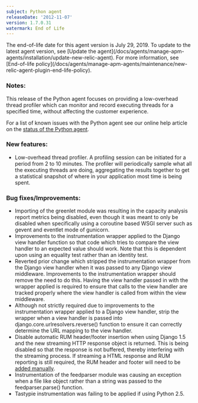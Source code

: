 ```yaml
---
subject: Python agent
releaseDate: '2012-11-07'
version: 1.7.0.31
watermark: End of Life
---
```


<Callout variant="important">
  The end-of-life date for this agent version is July 29, 2019. To update to the latest agent version, see [Update the agent](/docs/agents/manage-apm-agents/installation/update-new-relic-agent). For more information, see [End-of-life policy](/docs/agents/manage-apm-agents/maintenance/new-relic-agent-plugin-end-life-policy).
</Callout>

### Notes:

This release of the Python agent focuses on providing a low-overhead thread profiler which can monitor and record executing threads for a specified time, without affecting the customer experience.

For a list of known issues with the Python agent see our online help article on the [status of the Python agent](https://newrelic.com/docs/python/status-of-python-agent).

### New features:

* Low-overhead thread profiler. A profiling session can be initiated for a period from 2 to 10 minutes. The profiler will periodically sample what all the executing threads are doing, aggregating the results together to get a statistical snapshot of where in your application most time is being spent.

### Bug fixes/Improvements:

* Importing of the greenlet module was resulting in the capacity analysis report metrics being disabled, even though it was meant to only be disabled when specifically using a coroutine based WSGI server such as gevent and eventlet mode of gunicorn.
* Improvements to the instrumentation wrapper applied to the Django view handler function so that code which tries to compare the view handler to an expected value should work. Note that this is dependent upon using an equality test rather than an identity test.
* Reverted prior change which stripped the instrumentation wrapper from the Django view handler when it was passed to any Django view middleware. Improvements to the instrumentation wrapper should remove the need to do this. Having the view handler passed in with the wrapper applied is required to ensure that calls to the view handler are tracked properly where the view handler is called from within the view middleware.
* Although not strictly required due to improvements to the instrumentation wrapper applied to a Django view handler, strip the wrapper when a view handler is passed into django.core.urlresolvers.reverse() function to ensure it can correctly determine the URL mapping to the view handler.
* Disable automatic RUM header/footer insertion when using Django 1.5 and the new streaming HTTP response object is returned. This is being disabled so that the response is not buffered, thereby interfering with the streaming process. If streaming a HTML response and RUM reporting is still required, the RUM header and footer will need to be [added manually](https://newrelic.com/docs/python/real-user-monitoring-in-python).
* Instrumentation of the feedparser module was causing an exception when a file like object rather than a string was passed to the feedparser.parse() function.
* Tastypie instrumentation was failing to be applied if using Python 2.5.
